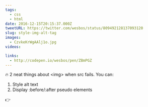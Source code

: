 ```yaml
---
tags:
  - css
  - html
date: 2016-12-15T20:15:37.000Z
tweetURL: https://twitter.com/wesbos/status/809492128137093120
slug: style-img-alt-tag
images:
  - CzvkeKrWgAAlj1o.jpg
videos:

links:
  - http://codepen.io/wesbos/pen/ZBmPGZ
---
```

🔥 2 neat things about &lt;img&gt; when src fails. You can:

1. Style alt text
2. Display :before/:after pseudo elements

👉
